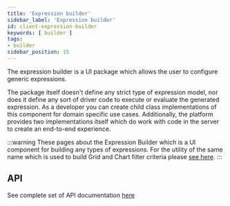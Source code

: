 ```yaml
---
title: 'Expression builder'
sidebar_label: 'Expression builder'
id: client-expression-builder
keywords: [ builder ]
tags:
- builder
sidebar_position: 15
---
```


The expression builder is a UI package which allows the user to configure generic expressions.

The package itself doesn't define any strict type of expression model, nor does it define any
sort of driver code to execute or evaluate the generated expression. As a developer you can create child class implementations of this component for domain specific use cases. Additionally, the platform provides two implementations itself which do work with code in the server to create an end-to-end experience.

:::warning
These pages about the Expression Builder which is a UI component for building any types of expressions. For the utility of the same name which is used to build Grid and Chart filter criteria please [see here](../criteria/expression-builder/).
:::

## API

See complete set of API documentation [here](./docs/api/)
